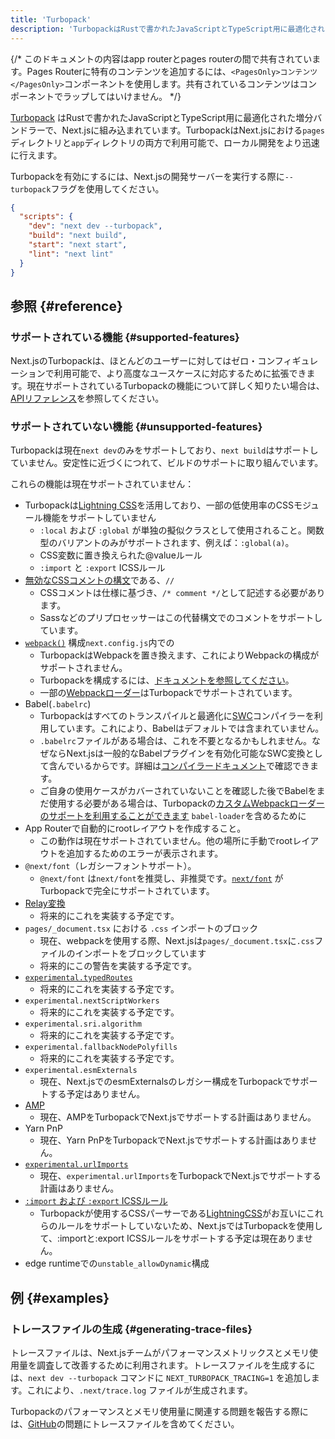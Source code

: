 ```yaml
---
title: 'Turbopack'
description: 'TurbopackはRustで書かれたJavaScriptとTypeScript用に最適化された増分バンドラーで、Next.jsに組み込まれています。'
---
```


{/* このドキュメントの内容はapp routerとpages routerの間で共有されています。Pages Routerに特有のコンテンツを追加するには、`<PagesOnly>コンテンツ</PagesOnly>`コンポーネントを使用します。共有されているコンテンツはコンポーネントでラップしてはいけません。 */}

[Turbopack](https://turbo.build/pack) はRustで書かれたJavaScriptとTypeScript用に最適化された増分バンドラーで、Next.jsに組み込まれています。TurbopackはNext.jsにおける`pages`ディレクトリと`app`ディレクトリの両方で利用可能で、ローカル開発をより迅速に行えます。

Turbopackを有効にするには、Next.jsの開発サーバーを実行する際に`--turbopack`フラグを使用してください。

```json title="package.json" highlight={3}
{
  "scripts": {
    "dev": "next dev --turbopack",
    "build": "next build",
    "start": "next start",
    "lint": "next lint"
  }
}
```

## 参照 {#reference}

### サポートされている機能 {#supported-features}

Next.jsのTurbopackは、ほとんどのユーザーに対してはゼロ・コンフィギュレーションで利用可能で、より高度なユースケースに対応するために拡張できます。現在サポートされているTurbopackの機能について詳しく知りたい場合は、[APIリファレンス](/docs/app/api-reference/config/next-config-js/turbo)を参照してください。

### サポートされていない機能 {#unsupported-features}

Turbopackは現在`next dev`のみをサポートしており、`next build`はサポートしていません。安定性に近づくにつれて、ビルドのサポートに取り組んでいます。

これらの機能は現在サポートされていません：

- Turbopackは[Lightning CSS](https://lightningcss.dev/)を活用しており、一部の低使用率のCSSモジュール機能をサポートしていません
  - `:local` および `:global` が単独の擬似クラスとして使用されること。関数型のバリアントのみがサポートされます、例えば：`:global(a)`。
  - CSS変数に置き換えられた@valueルール
  - `:import` と `:export` ICSSルール
- [無効なCSSコメントの構文](https://stackoverflow.com/questions/51843506/are-double-slash-comments-valid-in-css)である、`//`
  - CSSコメントは仕様に基づき、`/* comment */`として記述する必要があります。
  - Sassなどのプリプロセッサーはこの代替構文でのコメントをサポートしています。
- [`webpack()`](/docs/app/api-reference/config/next-config-js/webpack) 構成`next.config.js`内での
  - TurbopackはWebpackを置き換えます、これによりWebpackの構成がサポートされません。
  - Turbopackを構成するには、[ドキュメントを参照してください](/docs/app/api-reference/config/next-config-js/turbo)。
  - 一部の[Webpackローダー](/docs/app/api-reference/config/next-config-js/turbo#configuring-webpack-loaders)はTurbopackでサポートされています。
- Babel(`.babelrc`)
  - Turbopackはすべてのトランスパイルと最適化に[SWC](/docs/architecture/nextjs-compiler#why-swc)コンパイラーを利用しています。これにより、Babelはデフォルトでは含まれていません。
  - `.babelrc`ファイルがある場合は、これを不要となるかもしれません。なぜならNext.jsは一般的なBabelプラグインを有効化可能なSWC変換として含んでいるからです。詳細は[コンパイラードキュメント](/docs/architecture/nextjs-compiler#supported-features)で確認できます。
  - ご自身の使用ケースがカバーされていないことを確認した後でBabelをまだ使用する必要がある場合は、Turbopackの[カスタムWebpackローダーのサポートを利用することができます](/docs/app/api-reference/config/next-config-js/turbo#configuring-webpack-loaders) `babel-loader`を含めるために
- App Routerで自動的にrootレイアウトを作成すること。
  - この動作は現在サポートされていません。他の場所に手動でrootレイアウトを追加するためのエラーが表示されます。
- `@next/font`（レガシーフォントサポート）。
  - `@next/font` は`next/font`を推奨し、非推奨です。[`next/font`](/docs/app/building-your-application/optimizing/fonts) がTurbopackで完全にサポートされています。
- [Relay変換](/docs/architecture/nextjs-compiler#relay)
  - 将来的にこれを実装する予定です。
- `pages/_document.tsx` における `.css` インポートのブロック
  - 現在、webpackを使用する際、Next.jsは`pages/_document.tsx`に`.css`ファイルのインポートをブロックしています
  - 将来的にこの警告を実装する予定です。
- [`experimental.typedRoutes`](/docs/app/api-reference/config/next-config-js/typedRoutes)
  - 将来的にこれを実装する予定です。
- `experimental.nextScriptWorkers`
  - 将来的にこれを実装する予定です。
- `experimental.sri.algorithm`
  - 将来的にこれを実装する予定です。
- `experimental.fallbackNodePolyfills`
  - 将来的にこれを実装する予定です。
- `experimental.esmExternals`
  - 現在、Next.jsでのesmExternalsのレガシー構成をTurbopackでサポートする予定はありません。
- [AMP](https://nextjs.org/docs/canary/pages/building-your-application/configuring/amp)
  - 現在、AMPをTurbopackでNext.jsでサポートする計画はありません。
- Yarn PnP
  - 現在、Yarn PnPをTurbopackでNext.jsでサポートする計画はありません。
- [`experimental.urlImports`](/docs/app/api-reference/config/next-config-js/urlImports)
  - 現在、`experimental.urlImports`をTurbopackでNext.jsでサポートする計画はありません。
- [`:import` および `:export` ICSSルール](https://github.com/css-modules/icss)
  - Turbopackが使用するCSSパーサーである[LightningCSS](https://lightningcss.dev/css-modules.html)がお互いにこれらのルールをサポートしていないため、Next.jsではTurbopackを使用して、:importと:export ICSSルールをサポートする予定は現在ありません。
- edge runtimeでの`unstable_allowDynamic`構成

## 例 {#examples}

### トレースファイルの生成 {#generating-trace-files}

トレースファイルは、Next.jsチームがパフォーマンスメトリックスとメモリ使用量を調査して改善するために利用されます。トレースファイルを生成するには、`next dev --turbopack` コマンドに `NEXT_TURBOPACK_TRACING=1` を追加します。これにより、`.next/trace.log` ファイルが生成されます。

Turbopackのパフォーマンスとメモリ使用量に関連する問題を報告する際には、[GitHub](https://github.com/vercel/next.js)の問題にトレースファイルを含めてください。
